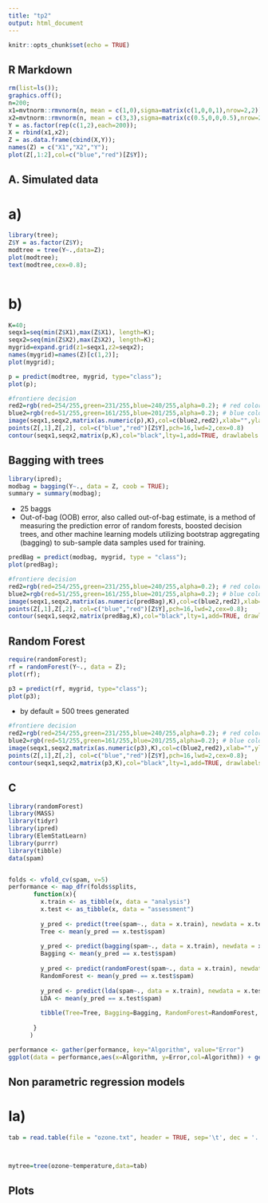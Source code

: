 ```yaml
---
title: "tp2"
output: html_document
---
```


```r
knitr::opts_chunk$set(echo = TRUE)
```

## R Markdown

```r
rm(list=ls());
graphics.off();
n=200;
x1=mvtnorm::rmvnorm(n, mean = c(1,0),sigma=matrix(c(1,0,0,1),nrow=2,2));
x2=mvtnorm::rmvnorm(n, mean = c(3,3),sigma=matrix(c(0.5,0,0,0.5),nrow=2,2));
Y = as.factor(rep(c(1,2),each=200));
X = rbind(x1,x2);
Z = as.data.frame(cbind(X,Y));
names(Z) = c("X1","X2","Y");
plot(Z[,1:2],col=c("blue","red")[Z$Y]);
```

## A. Simulated data
# a)
```r
library(tree);
Z$Y = as.factor(Z$Y);
modtree = tree(Y~.,data=Z);
plot(modtree);
text(modtree,cex=0.8);



```

# b)
```r
K=40;
seqx1=seq(min(Z$X1),max(Z$X1), length=K);
seqx2=seq(min(Z$X2),max(Z$X2), length=K);
mygrid=expand.grid(z1=seqx1,z2=seqx2);
names(mygrid)=names(Z)[c(1,2)];
plot(mygrid);
```
```r
p = predict(modtree, mygrid, type="class");
plot(p);
```

```r
#frontiere decision
red2=rgb(red=254/255,green=231/255,blue=240/255,alpha=0.2); # red color with transparency
blue2=rgb(red=51/255,green=161/255,blue=201/255,alpha=0.2); # blue color with transparency
image(seqx1,seqx2,matrix(as.numeric(p),K),col=c(blue2,red2),xlab="",ylab="",xaxt="n",yaxt="n")
points(Z[,1],Z[,2], col=c("blue","red")[Z$Y],pch=16,lwd=2,cex=0.8)
contour(seqx1,seqx2,matrix(p,K),col="black",lty=1,add=TRUE, drawlabels = FALSE)
```

## Bagging with trees

```r
library(ipred);
modbag = bagging(Y~., data = Z, coob = TRUE);
summary = summary(modbag);
```
- 25 baggs
- Out-of-bag (OOB) error, also called out-of-bag estimate, is a method of measuring the prediction error of random forests, boosted decision trees, and other machine learning models utilizing bootstrap aggregating (bagging) to sub-sample data samples used for training.

```r
predBag = predict(modbag, mygrid, type = "class");
plot(predBag);
```
```r
#frontiere decision
red2=rgb(red=254/255,green=231/255,blue=240/255,alpha=0.2); # red color with transparency
blue2=rgb(red=51/255,green=161/255,blue=201/255,alpha=0.2); # blue color with transparency
image(seqx1,seqx2,matrix(as.numeric(predBag),K),col=c(blue2,red2),xlab="",ylab="",xaxt="n",yaxt="n")
points(Z[,1],Z[,2], col=c("blue","red")[Z$Y],pch=16,lwd=2,cex=0.8);
contour(seqx1,seqx2,matrix(predBag,K),col="black",lty=1,add=TRUE, drawlabels = FALSE)
```

## Random Forest 
```r
require(randomForest);
rf = randomForest(Y~., data = Z);
plot(rf);

p3 = predict(rf, mygrid, type="class");
plot(p3);
```
- by default = 500 trees generated

```r
#frontiere decision
red2=rgb(red=254/255,green=231/255,blue=240/255,alpha=0.2); # red color with transparency
blue2=rgb(red=51/255,green=161/255,blue=201/255,alpha=0.2); # blue color with transparency
image(seqx1,seqx2,matrix(as.numeric(p3),K),col=c(blue2,red2),xlab="",ylab="",xaxt="n",yaxt="n")
points(Z[,1],Z[,2], col=c("blue","red")[Z$Y],pch=16,lwd=2,cex=0.8);
contour(seqx1,seqx2,matrix(p3,K),col="black",lty=1,add=TRUE, drawlabels = FALSE)
```


## C

```r
library(randomForest)
library(MASS)
library(tidyr)
library(ipred)
library(ElemStatLearn)
library(purrr)
library(tibble)
data(spam)


folds <- vfold_cv(spam, v=5)
performance <- map_dfr(folds$splits,
       function(x){
         x.train <- as_tibble(x, data = "analysis")
         x.test <- as_tibble(x, data = "assessment")
         
         y_pred <- predict(tree(spam~., data = x.train), newdata = x.test, type = "class")
         Tree <- mean(y_pred == x.test$spam)
         
         y_pred <- predict(bagging(spam~., data = x.train), newdata = x.test, type = "class")
         Bagging <- mean(y_pred == x.test$spam)
         
         y_pred <- predict(randomForest(spam~., data = x.train), newdata = x.test, type = "class")
         RandomForest <- mean(y_pred == x.test$spam)
         
         y_pred <- predict(lda(spam~., data = x.train), newdata = x.test)$class
         LDA <- mean(y_pred == x.test$spam)
         
         tibble(Tree=Tree, Bagging=Bagging, RandomForest=RandomForest, LDA=LDA)
         
       }
      )

performance <- gather(performance, key="Algorithm", value="Error")
ggplot(data = performance,aes(x=Algorithm, y=Error,col=Algorithm)) + geom_boxplot()
```



## Non parametric regression models
# Ia)

```r
tab = read.table(file = "ozone.txt", header = TRUE, sep='\t', dec = '.')



mytree=tree(ozone~temperature,data=tab)
```

## Plots

```
```

